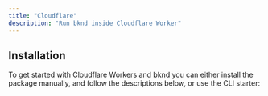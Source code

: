 ```yaml
---
title: "Cloudflare"
description: "Run bknd inside Cloudflare Worker"
---
```


## Installation

To get started with Cloudflare Workers and bknd you can either install the package manually, and follow the descriptions below, or use the CLI starter:


